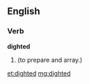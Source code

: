 ==English==

===Verb===
'''dighted'''

# {{archaic}} {{past of|dight}} (to prepare and array.)

[[et:dighted]]
[[mg:dighted]]